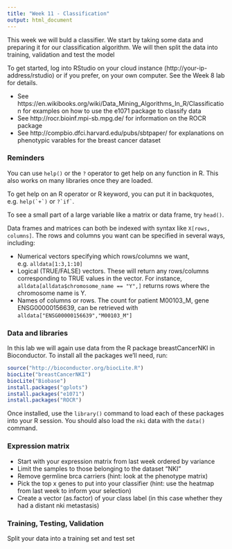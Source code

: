 ```yaml
---
title: "Week 11 - Classification"
output: html_document
---
```


This week we will buld a classifier. We start by taking some data and preparing it for our classification algorithm. We will then split the data into training, validation and test the model

To get started, log into RStudio on your cloud instance (http://your-ip-address/rstudio) or if you prefer, on your own computer. See the Week 8 lab for details.


- See https://en.wikibooks.org/wiki/Data_Mining_Algorithms_In_R/Classification for examples on how to use the e1071 package to classify data
- See http://rocr.bioinf.mpi-sb.mpg.de/ for information on the ROCR package
- See http://compbio.dfci.harvard.edu/pubs/sbtpaper/ for explanations on phenotypic varables for the breast cancer dataset


### Reminders

You can use `help()` or the `?` operator to get help on any function in R. This also works on many libraries once they are loaded.

To get help on an R operator or R keyword, you can put it in backquotes, e.g. ``help(`+`)`` or ``?`if` ``.

To see a small part of a large variable like a matrix or data frame, try `head()`.

Data frames and matrices can both be indexed with syntax like `X[rows, columns]`. The rows and columns you want can be specified in several ways, including:

- Numerical vectors specifying which rows/columns we want, e.g. `alldata[1:3,1:10]`
- Logical (TRUE/FALSE) vectors. These will return any rows/columns corresponding to TRUE values in the vector. For instance, `alldata[alldata$chromosome_name == "Y",]` returns rows where the chromosome name is Y.
- Names of columns or rows. The count for patient M00103_M, gene ENSG00000156639, can be retrieved with `alldata["ENSG00000156639","M00103_M"]`

### Data and libraries

In this lab we will again use data from the R package breastCancerNKI in Bioconductor. To install all the packages we'll need, run:
```r
source("http://bioconductor.org/biocLite.R")
biocLite("breastCancerNKI")
biocLite("Biobase")
install.packages("gplots")
install.packages("e1071")
install.packages("ROCR")
```

Once installed, use the `library()` command to load each of these packages into your R session. You should also load the `nki` data with the `data()` command.



### Expression matrix
- Start with your expression matrix from last week ordered by variance
- Limit the samples to those belonging to the dataset “NKI”
- Remove germline brca carriers (hint: look at the phenotype matrix)
- Pick the top x genes to put into your classifier (hint: use the heatmap from last week to inform your selection)
- Create a vector (as.factor) of your class label (in this case whether they had a distant nki metastasis)


### Training, Testing, Validation
Split your data into a training set and test set



